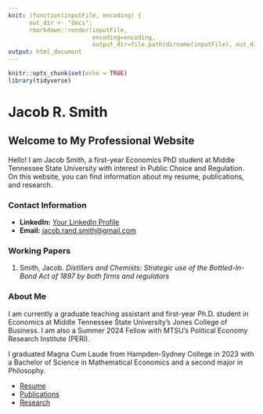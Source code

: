 ```yaml
---
knit: (function(inputFile, encoding) {
      out_dir <- "docs";
      rmarkdown::render(inputFile,
                        encoding=encoding,
                        output_dir=file.path(dirname(inputFile), out_dir))})
output: html_document
---
```


```r
knitr::opts_chunk$set(echo = TRUE)
library(tidyverse)
```

# Jacob R. Smith

## Welcome to My Professional Website

Hello! I am Jacob Smith, a first-year Economics PhD student at Middle Tennessee State University with interest in Public Choice and Regulation. On this website, you can find information about my resume, publications, and research.

### Contact Information

- **LinkedIn:** [Your LinkedIn Profile](https://https://www.linkedin.com/in/jacobsmithr)
- **Email:** [jacob.rand.smith@gmail.com](mailto:jacob.rand.smith@gmail.com)

### Working Papers

1. Smith, Jacob. *Distillers and Chemists: Strategic use of the Bottled-In-Bond Act of 1897 by both firms and regulators*

### About Me

I am currently a graduate teaching assistant and first-year Ph.D. student in Economics at Middle Tennessee State University's Jones College of Business. I am also a Summer 2024 Fellow with MTSU's Political Economy Research Institute (PERI).

I graduated Magna Cum Laude from Hampden-Sydney College in 2023 with a Bachelor of Science in Mathematical Economics and a second major in Philosophy.

- [Resume](resume.html)
- [Publications](publications.html)
- [Research](research.html)